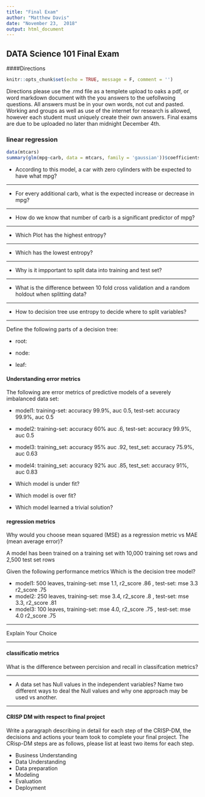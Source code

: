 ```yaml
---
title: "Final Exam"
author: "Matthew Davis"
date: "November 23,  2018"
output: html_document
---
```


## DATA Science 101 Final Exam
####Directions


```r
knitr::opts_chunk$set(echo = TRUE, message = F, comment = '')
```
Directions 
please use the .rmd file as a templete upload to oaks a pdf, or word markdown document with the you answers to the uefollwoing questions.  All answers must be in your own words, not cut and pasted.  Working and groups as well as use of the internet for research is allowed, however each student must uniquely create their own answers.   Final exams are due to be uploaded no later than midnight December 4th.  


### linear regression

```r
data(mtcars)
summary(glm(mpg~carb, data = mtcars, family = 'gaussian'))$coefficients
```

+ According to this model, a car with zero cylinders with be expected to have what mpg?


_______________________________________________________________________________________

+ For every additional carb, what is the expected increase or decrease in mpg?


_______________________________________________________________________________________

+ How do we know that number of carb is a significant predictor of mpg?


_______________________________________________________________________________________

+ Which Plot has the highest entropy?


______________________________________________

+ Which has the lowest entropy?


_____________________________________________

+ Why is it impportant to split data into training and test set?



_____________________________________________

+ What is the difference between 10 fold cross validation and a random holdout when splitting data?



_____________________________________________

+ How to decision tree use entropy to decide where to split variables?



_____________________________________________

Define the following parts of a decision tree: 

+ root:


+ node: 


+ leaf: 

#### Understanding error metrics
The following are error metrics of predictive models of a severely imbalanced data set:

* model1: training-set: accuracy 99.9%, auc 0.5, test-set: accuracy 99.9%, auc 0.5
* model2: training-set: accuracy 60% auc .6, test-set: accuracy 99.9%, auc 0.5
* model3: training_set: accuracy 95% auc .92, test_set: accuracy 75.9%, auc 0.63
* model4: training_set: accuracy 92% auc .85, test_set: accuracy 91%, auc 0.83

+ Which model is under fit?

+ Which model is over fit?

+ Which model learned a trivial solution?

#### regression metrics

Why would you choose mean squared (MSE) as a regression metric vs MAE (mean average error)?

A model has been trained on a training set with 10,000 training set rows and 2,500 test set rows

Given the following performance metrics Which is the decision tree model?

+ model1: 500 leaves, training-set: mse 1.1, r2_score .86 , test-set: mse 3.3 r2_score .75
+ model2: 250 leaves, training-set: mse 3.4, r2_score .8 , test-set: mse 3.3, r2_score .81
+ model3: 100 leaves, training-set: mse 4.0, r2_score .75 , test-set: mse 4.0 r2_score .75



______________________________________________

Explain Your Choice


______________________________________________

#### classificatio metrics

What is the difference between percision and recall in classifcation metrics?




______________________________________________


+ A data set has Null values in the independent variables?
Name two different ways to deal the Null values and why one approach may be used vs another.  



______________________________________________


#### CRISP DM with respect to final project
Write a paragraph describing in detail for each step of the CRISP-DM, the decisions and actions your team took to complete your final project. The CRisp-DM steps are as follows, please list at least two items for each step.

+ Business Understanding 
+ Data Understanding 
+ Data preparation
+ Modeling 
+ Evaluation 
+ Deployment 

























